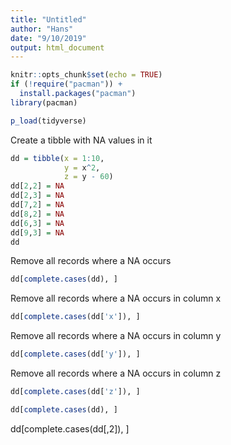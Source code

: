 ```yaml
---
title: "Untitled"
author: "Hans"
date: "9/10/2019"
output: html_document
---
```


```r
knitr::opts_chunk$set(echo = TRUE)
if (!require("pacman")) +
  install.packages("pacman") 
library(pacman)
```

```r
p_load(tidyverse)
```


Create a tibble with NA values in it
```r
dd = tibble(x = 1:10,
            y = x^2,
            z = y - 60)
dd[2,2] = NA
dd[2,3] = NA
dd[7,2] = NA
dd[8,2] = NA
dd[6,3] = NA
dd[9,3] = NA
dd
```


Remove all records where a NA occurs

```r
dd[complete.cases(dd), ]
```

Remove all records where a NA occurs in column x

```r
dd[complete.cases(dd['x']), ]
```


Remove all records where a NA occurs in column y

```r
dd[complete.cases(dd['y']), ]
```

Remove all records where a NA occurs in column z

```r
dd[complete.cases(dd['z']), ]
```



```r
dd[complete.cases(dd), ]
```

dd[complete.cases(dd[,2]), ]
